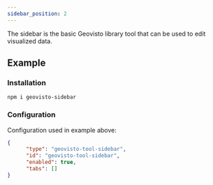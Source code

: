 ```yaml
---
sidebar_position: 2
---
```




The sidebar is the basic Geovisto library tool that can be used to edit visualized data.

## Example

<Sidebar />

### Installation

```
npm i geovisto-sidebar
```

### Configuration

Configuration used in example above:

```json
{
      "type": "geovisto-tool-sidebar",
      "id": "geovisto-tool-sidebar",
      "enabled": true,
      "tabs": []
}
```
